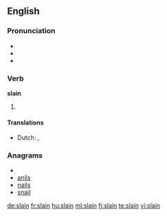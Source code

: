 ==English==

===Pronunciation===
* {{IPA|/sleɪn/}}
* {{audio|en-us-slain.ogg|Audio (US)}}
* {{rhymes|eɪn}}

===Verb===
'''slain'''

# {{past participle of|[[slay]]}}

====Translations====
* Dutch: {{t+|nl|gedood}}, {{t-|nl|vermoord}}

===Anagrams===
* {{alphagram|ailns}}
* [[anils#English|anils]]
* [[nails#English|nails]]
* [[snail#English|snail]]

[[de:slain]]
[[fr:slain]]
[[hu:slain]]
[[ml:slain]]
[[fi:slain]]
[[te:slain]]
[[vi:slain]]